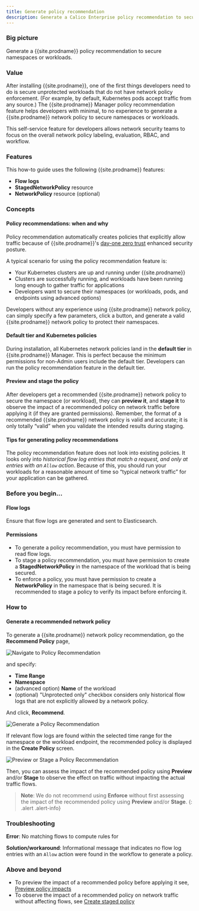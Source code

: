 ```yaml
---
title: Generate policy recommendation
description: Generate a Calico Enterprise policy recommendation to secure unprotected namespaces or workloads.
---
```


### Big picture

Generate a {{site.prodname}} policy recommendation to secure namespaces or workloads.

### Value

After installing {{site.prodname}}, one of the first things developers need to do is secure unprotected workloads that do not have network policy enforcement. (For example, by default, Kubernetes pods accept traffic from any source.) The {{site.prodname}} Manager policy recommendation feature helps developers with minimal, to no experience to generate a {{site.prodname}} network policy to secure namespaces or workloads.

This self-service feature for developers allows network security teams to focus on the overall network policy labeling, evaluation, RBAC, and workflow.

### Features

This how-to guide uses the following {{site.prodname}} features:
- **Flow logs**
- **StagedNetworkPolicy** resource
- **NetworkPolicy** resource (optional)

### Concepts

#### Policy recommendations: when and why

Policy recommendation automatically creates policies that explicitly allow traffic because of {{site.prodname}}'s [day-one zero trust](policy-best-practices#policy-best-practices-for-day-one-zero-trust) enhanced security posture.

A typical scenario for using the policy recommendation feature is:

- Your Kubernetes clusters are up and running under {{site.prodname}}
- Clusters are successfully running, and workloads have been running long enough to gather traffic for applications
- Developers want to secure their namespaces (or workloads, pods, and endpoints using advanced options)

Developers without any experience using {{site.prodname}} network policy, can simply specify a few parameters, click a button, and generate a valid {{site.prodname}} network policy to protect their namespaces.

#### Default tier and Kubernetes policies

During installation, all Kubernetes network policies land in the **default tier** in {{site.prodname}} Manager. This is perfect because the minimum permissions for non-Admin users include the default tier. Developers can run the policy recommendation feature in the default tier.

#### Preview and stage the policy

After developers get a recommended {{site.prodname}} network policy to secure the namespace (or workload), they can **preview it**, and **stage it** to observe the impact of a recommended policy on network traffic before applying it (if they are granted permissions). Remember, the format of a recommended {{site.prodname}} network policy is valid and accurate; it is only totally “valid” when you validate the intended results during staging.

#### Tips for generating policy recommendations

The policy recommendation feature does not look into existing policies. It looks only into *historical flow log entries that match a request, and only at entries with an `Allow` action*. Because of this, you should run your workloads for a reasonable amount of time so “typical network traffic” for your application can be gathered.

### Before you begin...

#### Flow logs

Ensure that flow logs are generated and sent to Elasticsearch.

#### Permissions

- To generate a policy recommendation, you must have permission to read flow logs.
- To stage a policy recommendation, you must have permission to create a **StagedNetworkPolicy** in the namespace of the workload that is being secured.
- To enforce a policy, you must have permission to create a **NetworkPolicy** in the namespace that is being secured. It is recommended to stage a policy to verify its impact before enforcing it.

### How to

#### Generate a recommended network policy

To generate a {{site.prodname}} network policy recommendation, go the **Recommend Policy** page,

![Navigate to Policy Recommendation]({{site.baseurl}}/images/generate-policy-recommendation/recommend-policy-action-bar.png)

and specify:

- **Time Range**
- **Namespace**
- (advanced option) **Name** of the workload
- (optional)  "Unprotected only" checkbox considers only historical flow logs that are not explicitly allowed by a network policy.

And click, **Recommend**.

![Generate a Policy Recommendation]({{site.baseurl}}/images/generate-policy-recommendation/recommend-policy-screen.png)

If relevant flow logs are found within the selected time range for the namespace or the workload endpoint, the recommended policy is displayed in the **Create Policy** screen.

![Preview or Stage a Policy Recommendation]({{site.baseurl}}/images/generate-policy-recommendation/create-policy-action-buttons.png)

Then, you can assess the impact of the recommended policy using **Preview** and/or **Stage** to observe the effect on traffic without impacting the actual traffic flows.

>**Note**: We do not recommend using **Enforce** without first assessing the impact of the recommended policy using **Preview** and/or **Stage**.
{: .alert .alert-info}

### Troubleshooting

**Error**: No matching flows to compute rules for

**Solution/workaround**: Informational message that indicates no flow log entries with an `Allow` action were found in the workflow to generate a policy.

### Above and beyond

- To preview the impact of a recommended policy before applying it see, [Preview policy impacts]({{site.baseurl}}/security/policy-impact-preview)
- To observe the impact of a recommended policy on network traffic without affecting flows, see [Create staged policy]({{site.baseurl}}/security/staged-network-policies)
